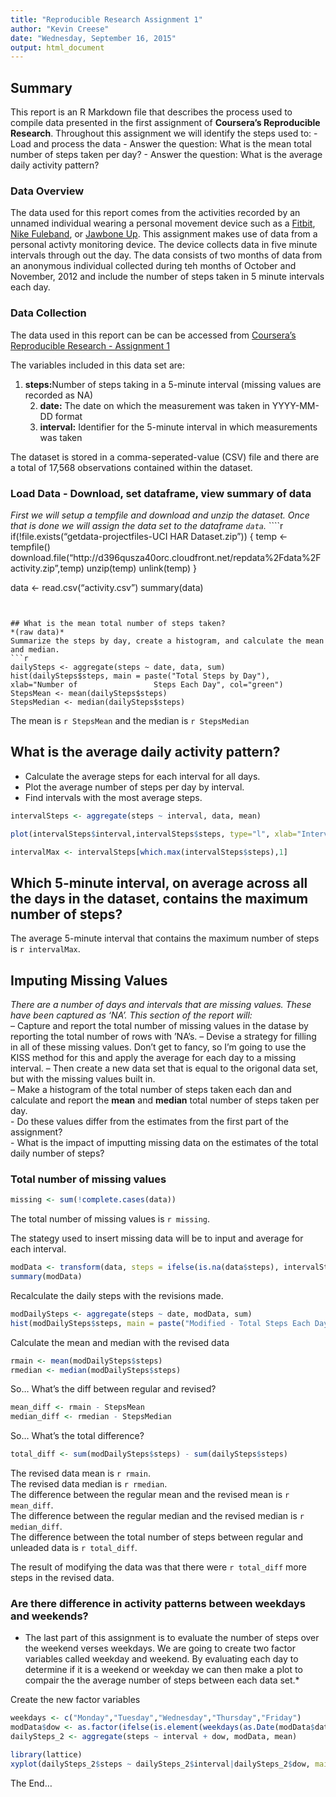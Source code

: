 ```yaml
---
title: "Reproducible Research Assignment 1"
author: "Kevin Creese"
date: "Wednesday, September 16, 2015"
output: html_document
---
```


## Summary
This report is an R Markdown file that describes the process used to compile data presented in the first assignment of **Coursera's Reproducible Research**.  Throughout this assignment we will identify the steps used to:
        - Load and process the data
        - Answer the question: What is the mean total number of steps taken per day?
        - Answer the question: What is the average daily activity pattern?

### Data Overview
The data used for this report comes from the activities recorded by an unnamed individual wearing a personal movement device such as a [Fitbit](http://www.fitbit.com), [Nike Fuleband](http://www.nike.com/us/en_us/c/nikeplus-fuel), or [Jawbone Up](https://jawbone.com/up). This assignment makes use of data from a personal activty monitoring device.  The device collects data in five minute intervals through out the day.  The data consists of two months of data from an anonymous individual collected during teh months of October and November, 2012 and include the number of steps taken in 5 minute intervals each day.  

### Data Collection
The data used in this report can be can be accessed from [Coursera's Reproducible Research - Assignment 1](https://d396qusza40orc.cloudfront.net/repdata%2Fdata%2Factivity.zip)

The variables included in this data set are: 
<tr>
   1. **steps:**Number of steps taking in a 5-minute interval (missing values are recorded as NA)  
   2. **date:** The date on which the measurement was taken in YYYY-MM-DD format  
   3. **interval:** Identifier for the 5-minute interval in which measurements was taken  
   
The dataset is stored in a comma-seperated-value (CSV) file and there are a total of 17,568 observations contained within the dataset.

### Load Data - Download, set dataframe, view summary of data
*First we will setup a tempfile and download and unzip the dataset.  Once that is done we will assign the data set to the dataframe `data`.*
````r
if(!file.exists("getdata-projectfiles-UCI HAR Dataset.zip")) {
        temp <- tempfile()
        download.file("http://d396qusza40orc.cloudfront.net/repdata%2Fdata%2Factivity.zip",temp)
        unzip(temp)
        unlink(temp)
}

data <- read.csv("activity.csv")
summary(data)
```


## What is the mean total number of steps taken? 
*(raw data)*
Summarize the steps by day, create a histogram, and calculate the mean and median.
```r
dailySteps <- aggregate(steps ~ date, data, sum)
hist(dailySteps$steps, main = paste("Total Steps by Day"), xlab="Number of                 Steps Each Day", col="green")
StepsMean <- mean(dailySteps$steps)
StepsMedian <- median(dailySteps$steps)
```

The mean is `r StepsMean` and the median is `r StepsMedian`

## What is the average daily activity pattern?

 - Calculate the average steps for each interval for all days.  
 - Plot the average number of steps per day by interval.  
 - Find intervals with the most average steps.  

```r
intervalSteps <- aggregate(steps ~ interval, data, mean)

plot(intervalSteps$interval,intervalSteps$steps, type="l", xlab="Interval", ylab="Number of Steps", main="Ave Number of Steps per Day by Interval")

intervalMax <- intervalSteps[which.max(intervalSteps$steps),1]
```

## Which 5-minute interval, on average across all the days in the dataset, contains the maximum number of steps?

The average 5-minute interval that contains the maximum number of steps is `r intervalMax`.

## Imputing Missing Values
*There are a number of days and intervals that are missing values.  These have been captured as 'NA'. This section of the report will:*  
 -- Capture and report the total number of missing values in the datase by reporting the total number of rows with 'NA's.
 -- Devise a strategy for filling in all of these missing values.  Don't get to fancy, so I'm going to use the KISS method for this and apply the average for each day to a missing interval.
 -- Then create a new data set that is equal to the origonal data set, but with the missing values built in.  
 -- Make a histogram of the total number of steps taken each dan and calculate and report the **mean** and **median** total number of steps taken per day.    
 - Do these values differ from the estimates from the first part of the assignment?  
 - What is the impact of imputting missing data on the estimates of the total daily number of steps?  

### Total number of missing values
```r
missing <- sum(!complete.cases(data))           
```
The total number of missing values is `r missing`.

The stategy used to insert missing data will be to input and average for each interval.
```r
modData <- transform(data, steps = ifelse(is.na(data$steps), intervalSteps$steps[match(data$interval, intervalSteps$interval)], data$steps))
summary(modData)

```

Recalculate the daily steps with the revisions made.

```r
modDailySteps <- aggregate(steps ~ date, modData, sum)
hist(modDailySteps$steps, main = paste("Modified - Total Steps Each Day"), col="red", xlab="Number of steps")
```

Calculate the mean and median with the revised data
```r
rmain <- mean(modDailySteps$steps)
rmedian <- median(modDailySteps$steps)
```

So...  What's the diff between regular and revised?
```r
mean_diff <- rmain - StepsMean
median_diff <- rmedian - StepsMedian
```

So...  What's the total difference?
```r
total_diff <- sum(modDailySteps$steps) - sum(dailySteps$steps)
```

The revised data mean is `r rmain`.  
The revised data median is `r rmedian`.  
The difference between the regular mean and the revised mean is `r mean_diff`.  
The difference between the regular median and the revised median is `r median_diff`.  
The difference between the total number of steps between regular and unleaded data is `r total_diff`.   

The result of modifying the data was that there were `r total_diff` more steps in the revised data.


### Are there difference in activity patterns between weekdays and weekends?
* The last part of this assignment is to evaluate the number of steps over the weekend verses weekdays.  We are going to create two factor variables called weekday and weekend.  By evaluating each day to determine if it is a weekend or weekday we can then make a plot to compair the the average number of steps between each data set.*

Create the new factor variables
```r
weekdays <- c("Monday","Tuesday","Wednesday","Thursday","Friday")
modData$dow <- as.factor(ifelse(is.element(weekdays(as.Date(modData$date)),weekdays), "Weekday", "Weekend"))
dailySteps_2 <- aggregate(steps ~ interval + dow, modData, mean)

library(lattice)
xyplot(dailySteps_2$steps ~ dailySteps_2$interval|dailySteps_2$dow, main="Average Steps per Day by Interval",xlab="Interval", ylab="Steps",layout=c(1,2), type="l")


```

The End...